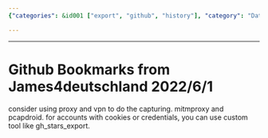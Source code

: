 ```yaml
---
{"categories": &id001 ["export", "github", "history"], "category": "Data Capture", "date": "2022-06-01 03:14:57", "description": "This article explains a method for capturing Github data by utilizing proxies and VPNs, along with tools like mitmproxy, pcapdroid, and gh_stars_export to handle accounts requiring cookies or credentials.", "tags": *id001, "title": "Github Bookmarks from James4deutschland"}

---
```


------
# Github Bookmarks from James4deutschland 2022/6/1
consider using proxy and vpn to do the capturing. mitmproxy and pcapdroid.
for accounts with cookies or credentials, you can use custom tool like gh_stars_export.
